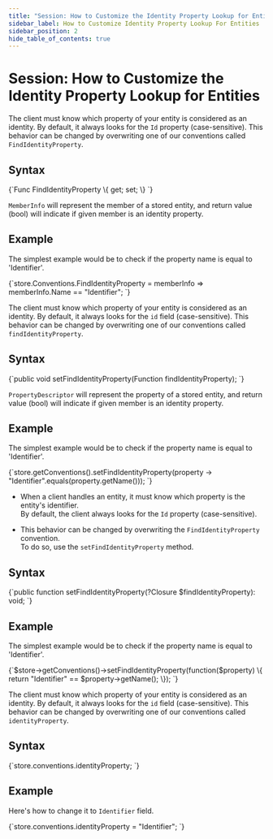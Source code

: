 ---
title: "Session: How to Customize the Identity Property Lookup for Entities"
sidebar_label: How to Customize Identity Property Lookup For Entities
sidebar_position: 2
hide_table_of_contents: true
---




# Session: How to Customize the Identity Property Lookup for Entities
<LanguageSwitcher supportedLanguages={supportedLanguages} />
<LanguageContent language="csharp">


The client must know which property of your entity is considered as an identity. By default, it always looks for the `Id` property (case-sensitive). This behavior can be changed by overwriting one of our conventions called `FindIdentityProperty`.

## Syntax

<TabItem value="something" label="identity_1">
<CodeBlock language="csharp">
{`Func<MemberInfo, bool> FindIdentityProperty \{ get; set; \}
`}
</CodeBlock>
</TabItem>

`MemberInfo` will represent the member of a stored entity, and return value (bool) will indicate if given member is an identity property.

## Example

The simplest example would be to check if the property name is equal to 'Identifier'.

<TabItem value="something" label="identity_2">
<CodeBlock language="csharp">
{`store.Conventions.FindIdentityProperty = memberInfo => memberInfo.Name == "Identifier";
`}
</CodeBlock>
</TabItem>


</LanguageContent>
<LanguageContent language="java">


The client must know which property of your entity is considered as an identity. By default, it always looks for the `id` field (case-sensitive). This behavior can be changed by overwriting one of our conventions called `findIdentityProperty`.

## Syntax

<TabItem value="something-something" label="identity_1">
<CodeBlock language="java">
{`public void setFindIdentityProperty(Function<PropertyDescriptor, Boolean> findIdentityProperty);
`}
</CodeBlock>
</TabItem>

`PropertyDescriptor` will represent the property of a stored entity, and return value (bool) will indicate if given member is an identity property.

## Example

The simplest example would be to check if the property name is equal to 'Identifier'.

<TabItem value="something-something" label="identity_2">
<CodeBlock language="java">
{`store.getConventions().setFindIdentityProperty(property -> "Identifier".equals(property.getName()));
`}
</CodeBlock>
</TabItem>


</LanguageContent>
<LanguageContent language="php">


* When a client handles an entity, it must know which property is the entity's identifier.  
  By default, the client always looks for the `Id` property (case-sensitive).  

* This behavior can be changed by overwriting the `FindIdentityProperty` convention.  
  To do so, use the `setFindIdentityProperty` method.  

## Syntax

<TabItem value="something-something" label="identity_1">
<CodeBlock language="php">
{`public function setFindIdentityProperty(?Closure $findIdentityProperty): void;
`}
</CodeBlock>
</TabItem>

## Example

The simplest example would be to check if the property name is equal to 'Identifier'.

<TabItem value="something-something" label="identity_2">
<CodeBlock language="php">
{`$store->getConventions()->setFindIdentityProperty(function($property) \{
        return "Identifier" == $property->getName();
\});
`}
</CodeBlock>
</TabItem>


</LanguageContent>
<LanguageContent language="nodejs">


The client must know which property of your entity is considered as an identity. By default, it always looks for the `id` field (case-sensitive). This behavior can be changed by overwriting one of our conventions called `identityProperty`.

## Syntax

<TabItem value="something-something" label="identity_1">
<CodeBlock language="nodejs">
{`store.conventions.identityProperty;
`}
</CodeBlock>
</TabItem>

## Example

Here's how to change it to `Identifier` field.

<TabItem value="something-something" label="identity_2">
<CodeBlock language="nodejs">
{`store.conventions.identityProperty = "Identifier"; 
`}
</CodeBlock>
</TabItem>


</LanguageContent>

<!---
### Configuration
- [Conventions](../../../client-api/configuration/conventions)
- [How to Customize ID Generation for Entities](../../../client-api/session/configuration/how-to-customize-id-generation-for-entities)
- [How to Customize Collection Assignment for Entities](../../../client-api/session/configuration/how-to-customize-collection-assignment-for-entities)

### Knowledge Base
- [Document Identifier Generation](../../../server/kb/document-identifier-generation)


-->